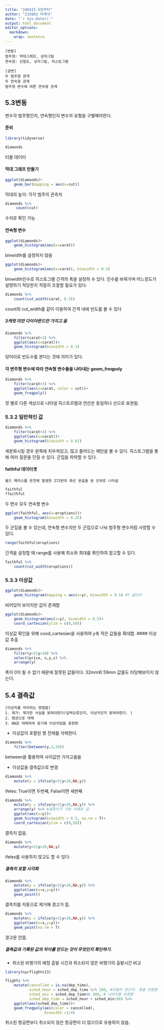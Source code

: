 ```yaml
---
title: "240415-5장부터"
author: "215083 박재석"
date: "`r Sys.Date()`"
output: html_document
editor_options: 
  markdown: 
    wrap: sentence
---
```


```         
[변동]
범주형: 막대그래프, 상자그림
연속형: 산점도, 상자그림, 히스토그램

[공변]
두 범주형 관게
두 연속형 관계
범주형 변수에 따른 연속형 관계
```

## 5.3변동

변수각 범주형인지, 연속형인지 변수의 유형을 구별해야한다.

#### 준비

```r
library(tidyverse)
```

```r
diamonds
```

티블 데이터 

#### 막대 그래프 만들기

```r
ggplot(diamonds)+
    geom_bar(mapping = aes(x=cut))
```

막대의 높이: 각각 범주의 관측치

```r
diamonds %>% 
     count(cut)
```

수치로 확인 가능 

#### 연속형 변수

```r
ggplot(diamonds)+
    geom_histogram(aes(x=carat))
```

binwidth를 설정하지 않음

```r
ggplot(diamonds)+
    geom_histogram(aes(x=carat), binwidth = 0.5)
```

binwidth인수로 히스토그램 간격의 폭을 설정하 수 있다.
인수를 바꿔가며 어느정도가 설명하기 적당한지 적절히 조절할 필요가 있다.

```r
diamonds %>% 
    count(cut_width(carat, 0.5))
```

count와 cut_width를 같이 이용하여 간격 내에 빈도를 볼 수 있다

##### 3캐럿 미만 다이아몬드만 가지고 옴

```r
diamonds %>% 
    filter(carat<3) %>% 
    ggplot(aes(x=carat))+
    geom_histogram(binwidth = 0.1)
```

덩어리로 빈도수를 본다는 것에 의미가 있다.

#### 각 변주형 변수에 따라 연속형 변수들을 나타내는 geom_freqpoly

```r
diamonds %>% 
    filter(carat<3) %>% 
    ggplot(aes(x=carat, color = cut))+
    geom_freqpoly()
```

컷 별로 다른 색상으로 나타냄 히스토르램과 연산은 동일하나 선으로 표현됨.

### 5.3.2 일반적인 값

```r
diamonds %>% 
    filter(carat<3) %>% 
    ggplot(aes(x=carat))+
    geom_histogram(binwidth = 0.01)
```

세분화시킬 경우 왼쪽에 치우쳐있고, 많고 줄어드는 패턴을 볼 수 있다.
히스토그램을 통해 여러 질문을 던질 수 있다.
군집을 파악할 수 있다.

#### faithful 데이터셋

```         
올드 페이스풀 온천에 발생한 272번의 화산 분출을 분 단위로 나타냄
```

```r
faithful
?faithful
```

두 면수 모두 연속형 변수

```r
ggplot(faithful, aes(x=eruptions))+
    geom_histogram(binwidth = 0.25)
```

두 군집을 볼 수 있는데, 연속형 변수지만 두 군집으로 나눠 범주형 변수처럼 사영할 수 있다.

```r
range(faithful$eruptions)

```

간격을 설정할 때 range를 사용해 최소와 최대를 확인하여 참고할 수 있다.

```r
faithful %>% 
    count(cut_width(eruptions))
```

### 5.3.3 이상값

```r
ggplot(diamonds)+
    geom_histogram(mapping = aes(x=y), binwidth = 0.5) #Y 넓이이
```

비어있어 보이지만 값이 존재함

```r
ggplot(diamonds)+
    geom_histogram(aes(x=y), binwidth = 0.5)+
    coord_cartesian(ylim = c(0,50))
```

이상값 확인을 위해 cood_cartesian을 사용하여 y축 작은 값들을 확대함.
#### 이상값 추출

```r
diamonds %>% 
    filter(y<3|y>20) %>% 
    select(price, x,y,z) %>% 
    arrange(y) 
```

폭이 0이 될 수 없기 때문에 잘못된 값들이다.
32mm와 59mm 값들도 타당해보이지 않는다.

## 5.4 결측값

```         
[이상치를 처리하는 방법법]
1. 제거: 제거한 사실을 밝혀야한다(입력오류인지, 이상치인지 밝혀야한다. )
2. 평균으로 대체
3. NA로 대체하여 표기해 이상치임을 표현현
```

-   이상값이 포함된 헹 전체를 삭제한다.

```r
diamonds %>% 
    filter(between(y,3,20))
```

between을 활용하여 사이값만 가지고옴옴

-   이상값을 결측값으로 변경

```r
diamonds %>% 
    mutate(y = ifelse(y<3|y>20,NA,y))

```

ifeles: True이면 두번째, False이면 세번째

```r
diamonds %>% 
    mutate(y = ifelse(y<3|y>20,NA,y)) %>% 
    arrange(y) %>% #결측치가 가장 아래로 감.
    ggplot(aes(x=y))+
    geom_histogram(binwidth = 0.5, na.rm = T)+
    coord_cartesian(ylim = c(0,50))

```

결측치 없음.

```r
diamonds %>% 
    mutate(y<3|y>20,NA,y)
```

ifeles를 사용하지 않고도 할 수 있다.

##### 결측치 포함 시각화

```r
diamonds %>% 
    mutate(y = ifelse(y<3|y>20,NA,y)) %>% 
    ggplot(aes(x=x,y=y))+
    geom_point()

```

결측치를 자동으로 제거해 경고가 뜸.

```r
diamonds %>% 
    mutate(y = ifelse(y<3|y>20,NA,y)) %>% 
    ggplot(aes(x=x,y=y))+
    geom_point(na.rm = T)

```

경고문 안뜸.

##### 결측값과 기록된 값의 차이를 만드는 것이 무엇인지 확인하기.

-   취소된 비행기의 예정 출발 시간과 취소되지 않은 비행기의 출발시간 비교

```r
library(nycflights13)
```

```r
flights %>% 
    mutate(cancelled = is.na(dep_time),
           sched_hour = sched_dep_time %/% 100, #모듈러 연산자: 몫을 반환환
           sched_min = sched_dep_time%% 100, # 나머지를 반환환
           sched_dep_time = sched_hour + sched_min/60) %>% 
    ggplot(aes(sched_dep_time))+
    geom_freqpoly(aes(color = cancelled),
                  binwidth =1/4)
```

취소된 항공편보다 취소되지 않은 항공편이 더 많으므로 유용하지 않음.

 


